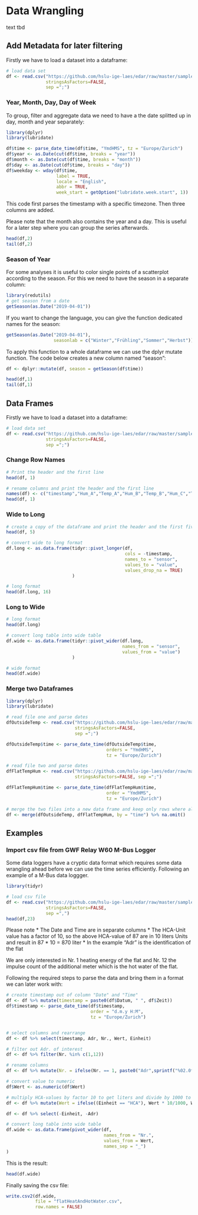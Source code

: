 # Data Wrangling
text tbd

## Add Metadata for later filtering
Firstly we have to load a dataset into a dataframe:
```r
# load data set
df <- read.csv("https://github.com/hslu-ige-laes/edar/raw/master/sampleData/centralOutsideTemp.csv",
               stringsAsFactors=FALSE,
               sep =";")

```

### Year, Month, Day, Day of Week
To group, filter and aggregate data we need to have a the date splitted up in day, month and year separately:
```r
library(dplyr)
library(lubridate)

df$time <- parse_date_time(df$time, "YmdHMS", tz = "Europe/Zurich")
df$year <- as.Date(cut(df$time, breaks = "year"))
df$month <- as.Date(cut(df$time, breaks = "month"))
df$day <- as.Date(cut(df$time, breaks = "day"))
df$weekday <- wday(df$time,
                   label = TRUE,
                   locale = "English",
                   abbr = TRUE,
                   week_start = getOption("lubridate.week.start", 1))
```

This code first parses the timestamp with a specific timezone. Then three columns are added.

Please note that the month also contains the year and a day. This is useful for a later step where you can group the series afterwards. 

\newpage

```r
head(df,2)
tail(df,2)
```

### Season of Year
For some analyses it is useful to color single points of a scatterplot according to the season. For this we need to have the season in a separate column: 

```r
library(redutils)
# get season from a date
getSeason(as.Date("2019-04-01"))
```

If you want to change the language, you can give the function dedicated names for the season:

```r
getSeason(as.Date("2019-04-01"),
                  seasonlab = c("Winter","Frühling","Sommer","Herbst"))
```

To apply this function to a whole dataframe we can use the dplyr mutate function. The code below creates a new column named "season":

```r
df <- dplyr::mutate(df, season = getSeason(df$time))
```

```r
head(df,1)
tail(df,1)
```
## Data Frames
Firstly we have to load a dataset into a dataframe:
```r
# load data set
df <- read.csv("https://github.com/hslu-ige-laes/edar/raw/master/sampleData/flatTempHum.csv",
               stringsAsFactors=FALSE,
               sep =";")
```
### Change Row Names
```r
# Print the header and the first line
head(df, 1)

# rename columns and print the header and the first line
names(df) <- c("timestamp","Hum_A","Temp_A","Hum_B","Temp_B","Hum_C","Temp_C","Hum_D", "Temp_D")
head(df, 1)
```
### Wide to Long
```r

# create a copy of the dataframe and print the header and the first five line
head(df, 5)

# convert wide to long format
df.long <- as.data.frame(tidyr::pivot_longer(df,
                                             cols = -timestamp,
                                             names_to = "sensor",
                                             values_to = "value",
                                             values_drop_na = TRUE)
                         )

# long format
head(df.long, 16)
```
### Long to Wide
```r
# long format
head(df.long)

# convert long table into wide table
df.wide <- as.data.frame(tidyr::pivot_wider(df.long,
                                            names_from = "sensor",
                                            values_from = "value")
                         )

# wide format
head(df.wide)
```
### Merge two Dataframes {#DATAWRANGLING-MERGE-TWO-DATAFRAMES}
```r
library(dplyr)
library(lubridate)

# read file one and parse dates
dfOutsideTemp <- read.csv("https://github.com/hslu-ige-laes/edar/raw/master/sampleData/centralOutsideTemp.csv",
                          stringsAsFactors=FALSE,
                          sep =";")

dfOutsideTemp$time <- parse_date_time(dfOutsideTemp$time,
                                      orders = "YmdHMS",
                                      tz = "Europe/Zurich")

# read file two and parse dates
dfFlatTempHum <- read.csv("https://github.com/hslu-ige-laes/edar/raw/master/sampleData/flatTempHum.csv",
                          stringsAsFactors=FALSE, sep =";")

dfFlatTempHum$time <- parse_date_time(dfFlatTempHum$time,
                                      order = "YmdHMS",
                                      tz = "Europe/Zurich")

# merge the two files into a new data frame and keep only rows where all values are available
df <- merge(dfOutsideTemp, dfFlatTempHum, by = "time") %>% na.omit()

```

## Examples
### Import csv file from GWF Relay W60 M-Bus Logger
Some data loggers have a cryptic data format which requires some data wrangling ahead before we can use the time series efficiently. Following an example of a M-Bus data loggger.

```r
library(tidyr)

# load csv file
df <- read.csv("https://github.com/hslu-ige-laes/edar/raw/master/sampleData/flatHeatAndHotWater_GWF_RelayW60Logger.csv",
               stringsAsFactors=FALSE,
               sep =",")
head(df,23)
```

Please note
 * The Date and Time are in separate columns
 * The HCA-Unit value has a factor of 10, so the above HCA-value of 87 are in 10 liters Units and result in 87 * 10 = 870 liter
 * In the example "Adr" is the identification of the flat
 
We are only interested in Nr. 1 heating energy of the flat and Nr. 12 the impulse count of the additional meter which is the hot water of the flat.

Following the required steps to parse the data and bring them in a format we can later work with:

```r

# create timestamp out of column "Date" and "Time"
df <- df %>% mutate(timestamp = paste0(df$Datum, " ", df$Zeit))
df$timestamp <- parse_date_time(df$timestamp,
                                order = "d.m.y H:M",
                                tz = "Europe/Zurich")


# select columns and rearrange
df <- df %>% select(timestamp, Adr, Nr., Wert, Einheit)

# filter out Adr. of interest
df <- df %>% filter(Nr. %in% c(1,12))

# rename columns
df <- df %>% mutate(Nr. = ifelse(Nr. == 1, paste0("Adr",sprintf("%02.0f", Adr), "_energyHeat"), ifelse(Nr. == 12, paste0("Adr",sprintf("%02.0f", Adr), "_hotWater"), Nr.)))

# convert value to numeric
df$Wert <- as.numeric(df$Wert)

# multiply HCA-values by factor 10 to get liters and divide by 1000 to get m3
df <- df %>% mutate(Wert = ifelse((Einheit == "HCA"), Wert * 10/1000, Wert))

df <- df %>% select(-Einheit, -Adr)

# convert long table into wide table
df.wide <- as.data.frame(pivot_wider(df,
                                     names_from = "Nr.",
                                     values_from = Wert,
                                     names_sep = "_")
)
```

This is the result:
```r
head(df.wide)
```

Finally saving the csv file:
```r
write.csv2(df.wide,
           file = "flatHeatAndHotWater.csv",
           row.names = FALSE)
```
